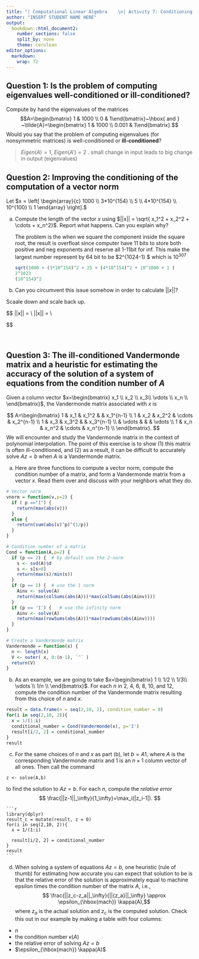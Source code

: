 ```yaml
---
title: "| Computational Linear Algebra    \n| Activity 7: Conditioning \n"
author: "INSERT STUDENT NAME HERE"
output:
  bookdown::html_document2:
    number_sections: false
    split_by: none
    theme: cerulean
editor_options: 
  markdown: 
    wrap: 72
---
```


## Question 1: Is the problem of computing eigenvalues well-conditioned or ill-conditioned?

Compute by hand the eigenvalues of the matrices
$$A=\begin{bmatrix} 1 & 1000 \\ 0 & 1\end{bmatrix}~\hbox{  and  } ~\tilde{A}=\begin{bmatrix} 1 & 1000 \\ 0.001 & 1\end{bmatrix}.$$
Would you say that the problem of computing eigenvalues (for
nonsymmetric matrices) is well-conditioned or **ill-conditioned**?

> $Eigen(A) = 1$, $Eigen(A') = 2$ . small change in input leads to big
> change in output (eigenvalues)\

## Question 2: Improving the conditioning of the computation of a vector norm

Let
$x = \left[ \begin{array}{c} 1000 \\ 3*10^{154} \\ 5 \\ 4*10^{154} \\ 10^{100} \\ 1 \end{array} \right].$

a)  Compute the length of the vector $x$ using
    $||x|| = \sqrt{ x_1^2 + x_2^2 + \cdots + x_n^2}$. Report what
    happens. Can you explain why?
    
    
    The problem is the when we square the component inside the square root, the result is overfloat since computer have 11 bits to store both positive and neg exponents and reserve all 1-11bit for inf. This make the largest number represent by 64 bit to be $2^{1024-1} $ which is $10^{307}$

    ```r

    sqrt(1000 + (3*10^154)^2 + 25 + (4*10^154)^2 + 10^1000 + 1 )
    2^1023
    (10^154)^2
    ```

b)  Can you circumvent this issue somehow in order to calculate $||x||$?

Scaale down and scale back up. 

$$
 ||x|| = \sqrt{ x_1^2 + x_2^2 + \cdots + x_n^2} \\
 ||x|| = \sqrt{ 1000^2 + ( 3*10^{154})^2 + 5^2 + (4*10^{154})^2 + (10^{100})^2 + 1  } \approx  \sqrt{  ( 3*10^{154})^2 + (4*10^{154})^2  }\\

$$

\

## Question 3: The ill-conditioned Vandermonde matrix and a heuristic for estimating the accuracy of the solution of a system of equations from the condition number of $A$

Given a column vector
$x=\begin{bmatrix} x_1 \\ x_2 \\  x_3\\ \vdots \\ x_n \\ \end{bmatrix}$,
the Vandermonde matrix associated with $x$ is

$$
A=\begin{bmatrix}
1 & x_1 & x_1^2 &  & x_1^{n-1} \\ 
1 & x_2 & x_2^2 & \cdots & x_2^{n-1} \\ 
1 & x_3 & x_3^2 &  & x_3^{n-1} \\ 
 &  \vdots &  &  & \vdots \\ 
1 & x_n & x_n^2 & \cdots & x_n^{n-1} \\ 
\end{bmatrix}.
$$ We will encounter and study the Vandermonde matrix in the context of
polynomial interpolation. The point of this exercise is to show (1) this
matrix is often ill-conditioned, and (2) as a result, it can be
difficult to accurately solve $Az=b$ when $A$ is a Vandermonde matrix.

a)  Here are three functions to compute a vector norm, compute the
    condition number of a matrix, and form a Vandermonde matrix from a
    vector $x$. Read them over and discuss with your neighbors what they
    do.

```r
# Vector norm 
vnorm = function(v,p=2) { 
  if ( p =="I") {
    return(max(abs(v)))
  }
  else {
    return(sum(abs(v)^p)^(1/p))
  }
}
```

```r
# Condition number of a matrix
Cond = function(A,p=2) {
  if (p == 2) {  # by default use the 2-norm
    s <- svd(A)$d
    s <- s[s>0]
    return(max(s)/min(s))
  }
  if (p == 1) {  # use the 1 norm
    Ainv <- solve(A)
    return(max(colSums(abs(A)))*max(colSums(abs(Ainv))))
  }
  if (p == 'I') {   # use the infinity norm
    Ainv <- solve(A)
    return(max(rowSums(abs(A)))*max(rowSums(abs(Ainv))))
  }
}
```

```r
# Create a Vandermonde matrix
Vandermonde = function(x) {
  n <- length(x)
  V <- outer( x, 0:(n-1), `^` )
  return(V)
}
```

b)  As an example, we are going to take
    $x=\begin{bmatrix} 1 \\ 1/2 \\ 1/3\\ \vdots \\ 1/n \\ \end{bmatrix}$.
    For each $n$ in 2, 4, 6, 8, 10, and 12, compute the condition number
    of the Vandermonde matrix resulting from this choice of $n$ and $x$.
    
```r
result = data.frame(n = seq(2,10, 2), condition_number = 0)
for(i in seq(2,10, 2)){
  x = 1/(1:i)
  conditional_number = Cond(Vandermonde(x), p='I')
  result[i/2, 2] = conditional_number
}
result 

```
    

c)  For the same choices of $n$ and $x$ as part (b), let $b=A1$, where
    $A$ is the corresponding Vandermonde matrix and $1$ is an
    $n \times 1$ column vector of all ones. Then call the command

```{=html}
<!-- -->
```
    z <- solve(A,b)
    
    

to find the solution to $Az=b$. For each $n$, compute the *relative
error* $$ \frac{||z-1||_\infty}{1_\infty}=\max_i(|z_i-1|). $$

    ```r
    library(dplyr)
    result_c = mutate(result, z = 0)
    for(i in seq(2,10, 2)){
      x = 1/(1:i)
      
      result[i/2, 2] = conditional_number
    }
    result
    ```
    

d)  When solving a system of equations $Az=b$, one heuristic (rule of
    thumb) for estimating how accurate you can expect that solution to
    be is that the relative error of the solution is approximately equal
    to machine epsilon times the condition number of the matrix $A$,
    i.e.,
    $$ \frac{||z_c-z_a||_\infty}{||{z_a}||_\infty} \approx \epsilon_{\hbox{mach}} \kappa(A),$$
    where $z_a$ is the actual solution and $z_c$ is the computed
    solution. Check this out in our example by making a table with four
    columns:

-   $n$\
-   the condition number $\kappa(A)$\
-   the relative error of solving $Az=b$\
-   $\epsilon_{\hbox{mach}} \kappa(A)$
